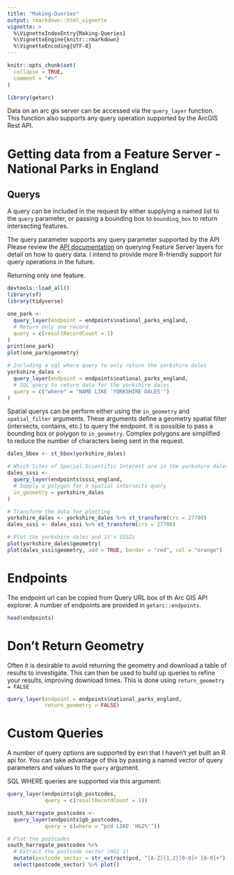 ```yaml
---
title: "Making-Queries"
output: rmarkdown::html_vignette
vignette: >
  %\VignetteIndexEntry{Making-Queries}
  %\VignetteEngine{knitr::rmarkdown}
  %\VignetteEncoding{UTF-8}
---
```


```r
knitr::opts_chunk$set(
  collapse = TRUE,
  comment = "#>"
)
```

```r
library(getarc)
```

Data on an arc gis server can be accessed via the `query_layer` function. This function also supports any query operation supported by the ArcGIS Rest API.

# Getting data from a Feature Server - National Parks in England

## Querys

A query can be included in the request by either supplying a named list to the `query` parameter, or passing a bounding box to `bounding_box` to return intersecting features.

The query parameter supports any query parameter supported by the API Please review the [API documentation](https://developers.arcgis.com/rest/services-reference/query-feature-service-layer-.htm) on querying Feature Server layers for detail on how to query data. I intend to provide more R-friendly support for query operations in the future.

Returning only one feature.

```r
devtools::load_all()
library(sf)
library(tidyverse)

one_park <- 
  query_layer(endpoint = endpoints$national_parks_england,
  # Return only one record
  query = c(resultRecordCount = 1)
)
print(one_park)
plot(one_park$geometry)

# Including a sql where query to only return the yorkshire dales
yorkshire_dales <- 
  query_layer(endpoint = endpoints$national_parks_england,
  # SQL query to return data for the yorkshire dales 
  query = c("where" = "NAME LIKE 'YORKSHIRE DALES'")
)
```

Spatial querys can be perform either using the `in_geometry` and `spatial_filter` arguments. These arguments define a geometry spatial filter (intersects, contains, etc.) to query the endpoint. It is possible to pass a bounding box or polygon to `in_geometry`. Complex polygons are simplified to reduce the number of characters being sent in the request.

```r
dales_bbox <- st_bbox(yorkshire_dales)

# Which Sites of Special Scientific Interest are in the yorkshire dales?
dales_sssi <- 
  query_layer(endpoints$sssi_england, 
  # Supply a polygon for a spatial intersects query
  in_geometry = yorkshire_dales
)

# Transform the data for plotting
yorkshire_dales <- yorkshire_dales %>% st_transform(crs = 27700)
dales_sssi <- dales_sssi %>% st_transform(crs = 27700)

# Plot the yorkshire dales and it's SSSIs
plot(yorkshire_dales$geometry)
plot(dales_sssi$geometry, add = TRUE, border = "red", col = "orange")
```

# Endpoints

The endpoint url can be copied from Query URL box of th Arc GIS API explorer. A number of endpoints are provided in `getarc::endpoints`.

```r
head(endpoints)
```

# Don't Return Geometry

Often it is desirable to avoid returning the geometry and download a table of results to investigate. This can then be used to build up queries to refine your results, improving download times. This is done using `return_geometry = FALSE`

```r
query_layer(endpoint = endpoints$national_parks_england, 
            return_geometry = FALSE)
```

# Custom Queries

A number of query options are supported by esri that I haven't yet built an R api for. You can take advantage of this by passing a named vector of query parameters and values to the `query` argument.

SQL WHERE queries are supported via this argument:

```r
query_layer(endpoints$gb_postcodes, 
            query = c(resultRecordCount = 1))

south_harrogate_postcodes <- 
  query_layer(endpoints$gb_postcodes, 
            query = c(where = "pcd LIKE 'HG2%'"))

# Plot the postcodes
south_harrogate_postcodes %>% 
  # Extract the postcode sector (HG1 1)
  mutate(postcode_sector = str_extract(pcd, "[A-Z]{1,2}[0-9]+ [0-9]+")) %>% 
  select(postcode_sector) %>% plot()
```

# 
